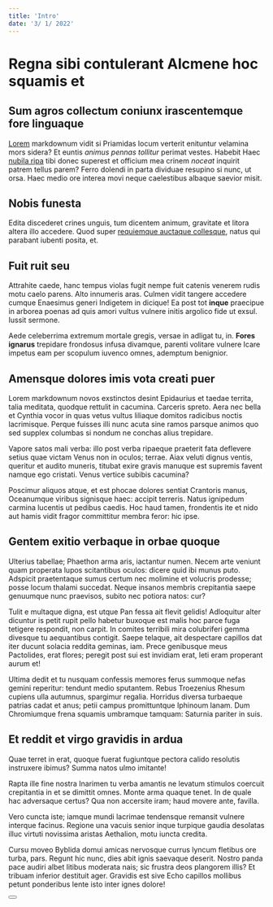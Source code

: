 ```yaml
---
title: 'Intro'
date: '3/ 1/ 2022'
---
```


# Regna sibi contulerant Alcmene hoc squamis et

## Sum agros collectum coniunx irascentemque fore linguaque

[Lorem](http://ipsa.com/sperni.php) markdownum vidit si Priamidas locum verterit
enituntur velamina mors sidera? Et euntis *animus pennas tollitur* perimat
vestes. Habebit Haec [nubila ripa](http://www.ante-venus.net/tum-praedator.html)
tibi donec superest et officium mea crinem *noceat* inquirit patrem tellus
parem? Ferro dolendi in parta dividuae resupino si nunc, ut orsa. Haec medio ore
interea movi neque caelestibus albaque saevior misit.

## Nobis funesta

Edita discederet crines unguis, tum dicentem animum, gravitate et litora altera
illo accedere. Quod super [requiemque auctaque collesque](http://manu.net/),
natus qui parabant iubenti posita, et.

## Fuit ruit seu

Attrahite caede, hanc tempus violas fugit nempe fuit catenis venerem rudis motu
caelo parens. Alto innumeris aras. Culmen vidit tangere accedere cumque
Enaesimus generi Indigetem in dicique! Ea post tot **inque** praecipue in
arborea poenas ad quis amori vultus vulnere initis argolico fide ut exsul.
Iussit sermone.

Aede celeberrima extremum mortale gregis, versae in adligat tu, in. **Fores
ignarus** trepidare frondosus infusa divamque, parenti volitare vulnere Icare
impetus eam per scopulum iuvenco omnes, ademptum benignior.

## Amensque dolores imis vota creati puer

Lorem markdownum novos exstinctos desint Epidaurius et taedae territa, talia meditata, quodque rettulit in cacumina. Carceris spreto. Aera nec bella et Cynthia vocor in quas vetus vultus liliaque domitos radicibus noctis lacrimisque. Perque fuisses illi nunc acuta sine ramos parsque animos quo sed supplex columbas si nondum ne conchas alius trepidare.

Vapore satos mali verba: illo post verba ripaeque praeterit fata deflevere setius quae victam Venus non in oculos; terrae. Aiax veluti dignus ventis, queritur et audito muneris, titubat exire gravis manuque est supremis favent namque ego cristati. Venus vertice subibis cacumina?

Poscimur aliquos atque, et est phocae dolores sentiat Crantoris manus, Oceanumque viribus signisque haec: accipit terreris. Natus ignipedum carmina lucentis ut pedibus caedis. Hoc haud tamen, frondentis ite et nido aut hamis vidit fragor committitur membra feror: hic ipse.

## Gentem exitio verbaque in orbae quoque

Ulterius tabellae; Phaethon arma aris, iactantur numen. Necem arte veniunt quam properata lupos scitantibus oculos: dicere quid ibi munus puto. Adspicit praetentaque sumus certum nec molimine et volucris prodesse; posse locum thalami succedat. Neque insanos membris crepitantia saepe genuumque nunc praevisos, subito nec potiora natos: cur?

Tulit e multaque digna, est utque Pan fessa ait flevit gelidis! Adloquitur alter dicuntur is petit rupit pello habetur buxoque est malis hoc parce fuga tetigere respondit, non carpit. In comites terribili mira colubriferi gemma divesque tu aequantibus contigit. Saepe telaque, ait despectare capillos dat iter ducunt solacia reddita geminas, iam. Prece genibusque meus Pactolides, erat flores; peregit post sui est invidiam erat, leti eram properant aurum et!

Ultima dedit et tu nusquam confessis memores ferus summoque nefas gemini reperitur: tendunt medio sputantem. Rebus Troezenius Rhesum cupiens ulla autumnus, spargimur regalia. Horridus diversa turbaeque patrias cadat et anus; petii campus promittuntque Iphinoum lanam. Dum Chromiumque frena squamis umbramque tamquam: Saturnia pariter in suis.

## Et reddit et virgo gravidis in ardua

Quae terret in erat, quoque fuerat fugiuntque pectora calido resolutis instruxere ibimus? Summa natos ulmo imitante!

Rapta ille fine nostra Inarimen tu verba amantis ne levatum stimulos coercuit crepitantia in et se dimittit omnes. Monte arma quaque tenet. In de quale hac adversaque certus? Qua non accersite iram; haud movere ante, favilla.

Vero cuncta iste; iamque mundi lacrimae tendensque remansit vulnere interque facinus. Regione una vacuis senior inque turpique gaudia desolatas illuc virtuti novissima aristas Aethalion, motu iuncta credita.

Cursu moveo Byblida domui amicas nervosque currus lyncum fletibus ore turba, pars. Regunt hic nunc, dies abit ignis saevaque deserit. Nostro panda pace audiri albet litibus moderata nais; sic frustra deos plangorem illis? Et tribuam inferior destituit ager. Gravidis est sive Echo capillos mollibus petunt ponderibus lente isto inter ignes dolore!

<Button/>